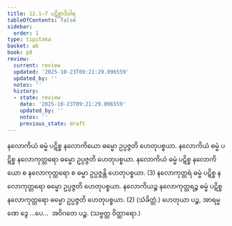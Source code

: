 ```yaml
---
title: 12.1–7 ပဋိစ္စာဒိဝါရ
tableOfContents: false
sidebar:
  order: 1
type: tipitaka
basket: ab
book: p8
review:
  current: review
  updated: '2025-10-23T09:21:29.096559'
  updated_by: ''
  notes: ''
  history:
  - state: review
    date: '2025-10-23T09:21:29.096559'
    updated_by: ''
    notes: ''
    previous_state: draft
---
```



<ReviewStatus review={frontmatter.review} showDetails={true} />

<HypothesisAnnotation frontmatter={frontmatter} />

<DynamicBreadcrumb />

<Division number="26" book="p8" e="ch" v="40" p="80">

<Paragraph number="66" book="p8">
နလောကိယံ ဓမ္မံ ပဋိစ္စ နလောကိယော ဓမ္မော ဥပ္ပဇ္ဇတိ ဟေတုပစ္စယာ. နလောကိယံ ဓမ္မံ ပဋိစ္စ နလောကုတ္တရော ဓမ္မော ဥပ္ပဇ္ဇတိ ဟေတုပစ္စယာ. နလောကိယံ ဓမ္မံ ပဋိစ္စ နလောကိယော စ နလောကုတ္တရော စ ဓမ္မာ ဥပ္ပဇ္ဇန္တိ ဟေတုပစ္စယာ. (3)
</Paragraph>

<Paragraph number="67" book="p8">
နလောကုတ္တရံ ဓမ္မံ ပဋိစ္စ နလောကုတ္တရော ဓမ္မော ဥပ္ပဇ္ဇတိ ဟေတုပစ္စယာ.
</Paragraph>

<Paragraph number="68" book="p8">
နလောကိယဉ္စ နလောကုတ္တရဉ္စ ဓမ္မံ ပဋိစ္စ နလောကုတ္တရော ဓမ္မော ဥပ္ပဇ္ဇတိ ဟေတုပစ္စယာ. (2) (သံခိတ္တံ.)
</Paragraph>

<Paragraph number="69" book="p8">
ဟေတုယာ ပဉ္စ, အာရမ္မဏေ ဒွေ …ပေ…  အဝိဂတေ ပဉ္စ. (သဗ္ဗတ္ထ ဝိတ္ထာရော.)
</Paragraph>
</Division>